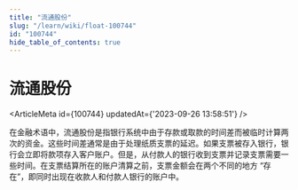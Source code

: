 ```yaml
---
title: "流通股份"
slug: "/learn/wiki/float-100744"
id: "100744"
hide_table_of_contents: true
---
```



# 流通股份

<ArticleMeta id={100744} updatedAt={'2023-09-26 13:58:51'} />
<div className='border-solid border-b border-t-0 my-4 border-[var(--ifm-color-gray-300)]' />

在金融术语中，流通股份是指银行系统中由于存款或取款的时间差而被临时计算两次的资金。这些时间差通常是由于处理纸质支票的延迟。如果支票被存入银行，银行会立即将款项存入客户账户。但是，从付款人的银行收到支票并记录支票需要一些时间。在支票结算所在的账户清算之前，支票金额会在两个不同的地方 “存在”，即同时出现在收款人和付款人银行的账户中。
